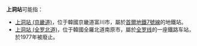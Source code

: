 '''上洞站'''可能指：
*[[上洞站_(京畿道)|上洞站 (京畿道)]]，位于韓國京畿道富川市，屬於[[首爾地鐵7號線|首爾地鐵7號線]]的地鐵站。
*[[上洞站_(全罗北道)|上洞站 (全罗北道)]]，位于韓國全羅北道南原市，屬於[[全罗线|全罗线]]的一座鐵路车站，於1977年被廢止。
{{disambig|cat=三字车站名消歧义}}